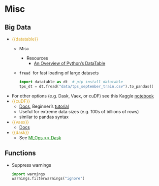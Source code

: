 # Misc {#sec-py-misc .unnumbered}

## Big Data {#sec-py-misc-misc .unnumbered}

-   [{{datatable}}]{style="color: goldenrod"}
    -   Misc

        -   Resources
            -   [An Overview of Python's DataTable](https://towardsdatascience.com/an-overview-of-pythons-datatable-package-5d3a97394ee9)

    -   `fread`  for fast loading of large datasets

        ``` python
        import datatable as dt  # pip install datatable
        tps_dt = dt.fread("data/tps_september_train.csv").to_pandas()
        ```
-   For other options (e.g. Dask, Vaex, or cuDF) see this Kaggle [notebook](https://www.kaggle.com/rohanrao/tutorial-on-reading-large-datasets)
-   [{{cuDF}}]{style="color: goldenrod"}
    -   [Docs](https://docs.rapids.ai/api/cudf/stable/), Beginner's [tutorial](https://developer.nvidia.com/blog/pandas-dataframe-tutorial-beginners-guide-to-gpu-accelerated-dataframes-in-python/)
    -   Useful for extreme data sizes (e.g. 100s of billions of rows)
    -   similar to pandas syntax
-   [{{vaex}}]{style="color: goldenrod"}
    -   [Docs](https://vaex.io/docs/index.html)
-   [{{dask}}]{style="color: goldenrod"}
    -   See [MLOps \>\> Dask](mlops.qmd#sec-mlops-dask){style="color: green"}

## Functions {#sec-py-misc-func .unnumbered}

-   Suppress warnings

    ``` python
    import warnings
    warnings.filterwarnings("ignore")
    ```
